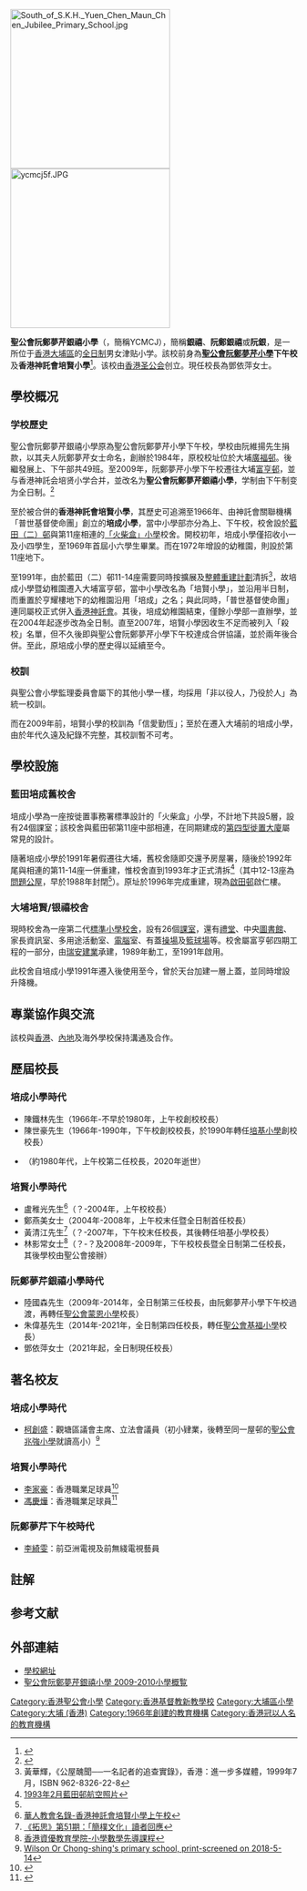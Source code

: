 {{Coor icon|w=25px|22|27|34|N|114|10|20|E|10000}}
{{Infobox_School
| name = 聖公會阮鄭夢芹銀禧小學<br>S.K.H. Yuen Chen Maun Chen Jubilee Primary School
| other_name = 
| image = 2021年6月尾-阮鄭夢芹銀禧小學正門.jpg
| caption = 翻漆後的校舍北面（2021年6月）
| motto = 非以役人　乃役於人（2009年起）<br>信愛勤恆（1991年-2009年）
| established = 1966年（培成小學暨幼稚園）<br>1984年（阮鄭夢芹小學下午校）<br>1991年（培賢小學）<br>2009年（兩校合併）
| type = 津貼小學
| religion = 基督教
| school_sponsoring_body = [[香港聖公會院校#聖公宗（香港）小學監理委員會|聖公宗（香港）小學監理委員會有限公司]]（2009年起）<br>[[香港神託會|香港神託會]]（1966年-2009年）{{notetag|1991年前以「普世基督使命團」法人名義辦學，及後直屬神託會}}
| district = [[大埔區|大埔區]]
| principal = 鄧依萍女士
| vice_principal = 鄭焯施女士
| staff = 49人（包括校長）
| students = 747人（25班）（2020-2021年度）
| area = 約4,850平方米
| address = {{HKG}}<br>新界[[大埔_(香港)|大埔]][[富亨邨|富亨邨]]（現址）<br>九龍[[觀塘|觀塘]][[藍田邨|藍田邨]]第11座（培成舊址）
| tel = +852 2666 0606
| fax = +852 2667 8051
| website = http://www.skhycmcj.edu.hk
}}
[[File:South_of_S.K.H._Yuen_Chen_Maun_Chen_Jubilee_Primary_School.jpg|280px]]
[[File:ycmcj5f.JPG|280px]]

'''聖公會阮鄭夢芹銀禧小學'''（{{lang-en|S.K.H. Yuen Chen Maun Chen Jubilee Primary School}}，簡稱YCMCJ），簡稱'''銀禧'''、'''阮鄭銀禧'''或'''阮銀'''，是一所位于[[香港|香港]][[大埔區|大埔區]]的[[全日制|全日制]]男女津贴小学。該校前身為'''[[聖公會阮鄭夢芹小學|聖公會阮鄭夢芹小學]]下午校'''及'''香港神託會培賢小學'''<ref>{{Cite web|title=S.K.H. Yuen Chen Maun Chen Jubilee Primary School - 學校簡介|url=https://www.skhycmcj.edu.hk/zh_tw/site/view?name=%E5%AD%B8%E6%A0%A1%E7%B0%A1%E4%BB%8B|accessdate=2020-09-07|work=www.skhycmcj.edu.hk}}</ref>。该校由[[香港聖公會|香港圣公会]]创立。現任校長為鄧依萍女士。

== 學校概况 ==

=== 学校歷史 ===
聖公會阮鄭夢芹銀禧小學原為聖公會阮鄭夢芹小學下午校，學校由阮維揚先生捐款，以其夫人阮鄭夢芹女士命名，創辦於1984年，原校校址位於大埔[[廣福邨|廣福邨]]。後繼發展上、下午部共49班。至2009年，阮鄭夢芹小學下午校遷往大埔[[富亨邨|富亨邨]]，並与香港神託会培贤小学合并，並改名为'''聖公會阮鄭夢芹銀禧小學'''，学制由下午制变为全日制。<ref>{{Cite web|title=聖公會阮鄭夢芹小學-创校历史|url=http://www.skhycmcps.edu.hk/zh_tw/site/view?name=%E5%89%B5%E6%A0%A1%E6%AD%B7%E5%8F%B2|accessdate=2020-09-07|author=|date=|format=|work=www.skhycmcps.edu.hk|publisher=|language=}}</ref>

至於被合併的'''香港神託會培賢小學'''，其歷史可追溯至1966年、由神託會關聯機構「普世基督使命團」創立的'''培成小學'''，當中小學部亦分為上、下午校，校舍設於[[藍田邨|藍田（二）邨]]與第11座相連的[[「火柴盒」小學|「火柴盒」小學]]校舍。開校初年，培成小學僅招收小一及小四學生，至1969年首屆小六學生畢業。而在1972年增設的幼稚園，則設於第11座地下。

至1991年，由於藍田（二）邨11-14座需要同時按擴展及[[整體重建計劃|整體重建計劃]]清拆<ref name=問題公屋>黃華輝，《公屋醜聞──一名記者的追查實錄》，香港：進一步多媒體，1999年7月，ISBN 962-8326-22-8</ref>，故培成小學暨幼稚園遷入大埔富亨邨，當中小學改名為「培賢小學」，並沿用半日制，而重置於亨耀樓地下的幼稚園沿用「培成」之名；與此同時，「普世基督使命團」連同屬校正式併入[[香港神託會|香港神託會]]。其後，培成幼稚園結束，僅餘小學部一直辦學，並在2004年起逐步改為全日制。直至2007年，培賢小學因收生不足而被列入「殺校」名單，但不久後即與聖公會阮鄭夢芹小學下午校達成合併協議，並於兩年後合併。至此，原培成小學的歷史得以延續至今。

=== 校訓 ===
與聖公會小學監理委員會屬下的其他小學一樣，均採用「非以役人，乃役於人」為統一校訓。

而在2009年前，培賢小學的校訓為「信愛勤恆」；至於在遷入大埔前的培成小學，由於年代久遠及紀錄不完整，其校訓暫不可考。

==學校設施==
===藍田培成舊校舍===
培成小學為一座按徙置事務署標準設計的「火柴盒」小學，不計地下共設5層，設有24個課室；該校舍與藍田邨第11座中部相連，在同期建成的[[徙置區#第四型|第四型徙置大廈]]屬常見的設計。

隨著培成小學於1991年暑假遷往大埔，舊校舍隨即交還予房屋署，隨後於1992年尾與相連的第11-14座一併重建，惟校舍直到1993年才正式清拆<ref>[https://www.hkmapservice.gov.hk/OneStopSystem/map-search/getPreviewFile?itemId=DAP&sheetNo=CN03199 1993年2月藍田邨航空照片]</ref>（其中12-13座為[[26座問題公屋醜聞|問題公屋]]，早於1988年封閉<ref name=問題公屋/>）。原址於1996年完成重建，現為[[啟田邨|啟田邨]]啟仁樓。

===大埔培賢/银禧校舍===
現時校舍為一座第二代[[標準小學校舍|標準小學校舍]]，設有26個[[課室|課室]]，還有[[禮堂|禮堂]]、中央[[圖書館|圖書館]]、家長資訊室、多用途活動室、[[電腦|電腦]]室、有蓋[[操場|操場]]及[[籃球場|籃球場]]等。校舍屬富亨邨四期工程的一部分，由[[瑞安建業|瑞安建業]]承建，1989年動工，至1991年啟用。

此校舍自培成小學1991年遷入後使用至今，曾於天台加建一層上蓋，並同時增設升降機。

==專業協作與交流==
該校與[[香港|香港]]、[[內地|內地]]及海外學校保持溝通及合作。

==歷屆校長==
===培成小學時代===
*陳鐵林先生（1966年-不早於1980年，上午校創校校長）
*陳世豪先生（1966年-1990年，下午校創校校長，於1990年轉任[[培基小學|培基小學]]創校校長）
*{{box|周正誠先生}}（約1980年代，上午校第二任校長，2020年逝世）

===培賢小學時代===
*盧稚光先生<ref>[https://church.oursweb.net/church.php?pkey=818278 華人教會名錄-香港神託會培賢小學上午校]</ref>（？-2004年，上午校校長）
*鄭燕美女士（2004年-2008年，上午校末任暨全日制首任校長）
*黃清江先生<ref>[https://me.icac.hk/filemanager/BookShelf/tc/upload/53/j5128.pdf 《拓思》第51期：「簡樸文化」讀者回應]</ref>（？-2007年，下午校末任校長，其後轉任培基小學校長）
*林影常女士<ref>[https://www.hkage.org.hk/b5/file/press_release/2001/PRE018_b5.pdf 香港資優教育學院-小學數學先導課程]</ref>（？-？及2008年-2009年，下午校校長暨全日制第二任校長，其後學校由聖公會接辦）

===阮鄭夢芹銀禧小學時代===
*陸國森先生（2009年-2014年，全日制第三任校長，由阮鄭夢芹小學下午校過渡，再轉任[[聖公會蒙恩小學|聖公會蒙恩小學]]校長）
*朱偉基先生（2014年-2021年，全日制第四任校長，轉任[[聖公會基福小學|聖公會基福小學]]校長）
*鄧依萍女士（2021年起，全日制現任校長）

==著名校友==
===培成小學時代===
*[[柯創盛|柯創盛]]：觀塘區議會主席、立法會議員（初小肄業，後轉至同一屋邨的[[聖公會李兆強小學|聖公會兆強小學]]就讀高小）<ref name="Wilson Or Chong-shing's primary school, print-screened on 2018-5-14">[https://drive.google.com/file/d/1VAV6M100iY8j2xBHHRPAfnK9dJn5VcSq/view?usp=sharing Wilson Or Chong-shing's primary school, print-screened on 2018-5-14]</ref>

===培賢小學時代===
*[[李家豪|李家豪]]：香港職業足球員<ref>{{cite news | title=【港足日與夜．李家豪】重返起點 找回真我 盼實現兒時承諾 | url=https://www.hk01.com/%E5%8D%B3%E6%99%82%E9%AB%94%E8%82%B2/320210/%E6%B8%AF%E8%B6%B3%E6%97%A5%E8%88%87%E5%A4%9C-%E6%9D%8E%E5%AE%B6%E8%B1%AA-%E9%87%8D%E8%BF%94%E8%B5%B7%E9%BB%9E-%E6%89%BE%E5%9B%9E%E7%9C%9F%E6%88%91-%E7%9B%BC%E5%AF%A6%E7%8F%BE%E5%85%92%E6%99%82%E6%89%BF%E8%AB%BE | page= | publisher=香港01 | date=2019-04-21| accessdate=2020-08-28|quote= }}</ref>
*[[馮慶燁|馮慶燁]]：香港職業足球員<ref>{{cite news | title=大埔人李家豪只因一個夢 | url=https://orientaldaily.on.cc/cnt/sport/20190503/index.html | page= | publisher=東方日報 | date=2019-05-03| accessdate=2020-08-27|quote= }}</ref>

===阮鄭夢芹下午校時代===
*[[李綺雯|李綺雯]]：前亞洲電視及前無綫電視藝員

== 註解 ==
{{notefoot}}

== 参考文献 ==
<references responsive="" />

== 外部連結 ==
*[http://www.skhycmcj.edu.hk 學校網址]
*[https://web.archive.org/web/20091015034737/http://ownfont.vps360.net/primary/tc/schooldetail.asp?sch_id=143 聖公會阮鄭夢芹銀禧小學 2009-2010小學概覧]
[[Category:香港聖公會小學|Category:香港聖公會小學]]
[[Category:香港基督教新教學校|Category:香港基督教新教學校]]
[[Category:大埔區小學|Category:大埔區小學]]
[[Category:大埔_(香港)|Category:大埔 (香港)]]
[[Category:1966年創建的教育機構|Category:1966年創建的教育機構]]
[[Category:香港冠以人名的教育機構|Category:香港冠以人名的教育機構]]
{{香港聖公會院校}}